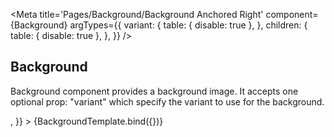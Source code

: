 
<Meta
  title='Pages/Background/Background Anchored Right'
  component={Background}
  argTypes={{
    variant: {
      table: { disable: true },
    },
    children: {
      table: { disable: true },
    },
  }}
/>


## Background

Background component provides a background image. It accepts one optional prop: "variant" which specify the variant to use for the background.

<Props of={Background} />

<Preview>
  <Story
    name='Background Anchored Right'
    args={{
      variant: "anchored_right",
      children: <div className='h-[500vh]'></div>,
    }}
  >
    {BackgroundTemplate.bind({})}
  </Story>
</Preview>
